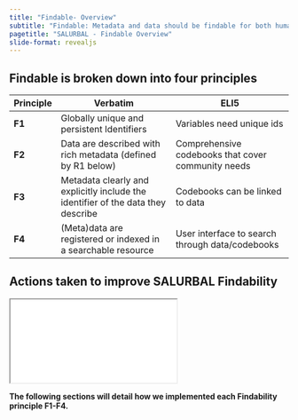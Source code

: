 ```yaml
---
title: "Findable- Overview"
subtitle: "Findable: Metadata and data should be findable for both humans and computers."
pagetitle: "SALURBAL - Findable Overview"
slide-format: revealjs
---
```


##  **F**indable is broken down into four principles 

| Principle    | Verbatim                                                                                                                                                                                   | ELI5  | 
| - | ---- | ---- |
| **F1**      | Globally unique and persistent Identifiers   |  Variables need unique ids  |
| **F2**    | Data are described with rich metadata (defined by R1 below) |  Comprehensive codebooks that cover community needs   |
| **F3** |  Metadata clearly and explicitly include the identifier of the data they describe  |  Codebooks can be linked to data   |
| **F4**      | (Meta)data are registered or indexed in a searchable resource |  User interface to search through data/codebooks  |

## Actions taken to improve SALURBAL Findability 


```{=html}
<iframe class="slide-deck" src="slides/findability-implementation.html"></iframe>
```


**The following sections will detail how we implemented each Findability principle F1-F4.**
